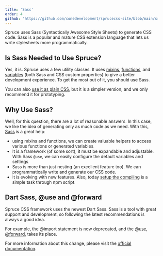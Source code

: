 ```yaml
---
title: 'Sass'
order: 4
github: 'https://github.com/conedevelopment/sprucecss-site/blob/main/src/docs/getting-started/sass.mdx'
---
```


<p className="lead">Spruce uses Sass (Syntactically Awesome Style Sheets) to generate CSS code. Sass is a popular and mature CSS extension language that lets us write stylesheets more programmatically.</p>

## Is Sass Needed to Use Spruce?

Yes, it is. Spruce uses a few utility classes. It uses [mixins](/docs/sass/mixins), [functions](/docs/sass/functions), and [variables](/docs/sass/variables) (both Sass and CSS custom properties) to give a better development experience. To get the most out of it, you should use Sass.

You can also [use it as plain CSS](/docs/getting-started/installation#install-manually), but it is a simpler version, and we only recommend it for prototyping.

## Why Use Sass?

Well, for this question, there are a lot of reasonable answers. In this case, we like the idea of generating only as much code as we need. With this, [Sass](https://sass-lang.com/) is a great help:
- using mixins and functions, we can create valuable helpers to access various functions or generated variables.
- It is a framework (of some sort); it must be expandable and adjustable. With Sass `@use`, we can easily configure the default variables and settings.
- Sass is more than just nesting (an excellent feature too). We can programmatically write and generate our CSS code.
- It is evolving with new features. Also, today [setup the compiling](https://sprucecss.com/blog/the-simplest-sass-compile-setup) is a simple task through npm script.

## Dart Sass, @use and @forward

Spruce CSS framework uses the newest Dart Sass. Sass is a tool with great support and development, so following the latest recommendations is always a good idea.

For example, the @import statement is now deprecated, and the [@use](https://sass-lang.com/documentation/at-rules/use), [@forward](https://sass-lang.com/documentation/at-rules/forward), takes its place.

For more information about this change, please visit the [official documentation](https://sass-lang.com/).
